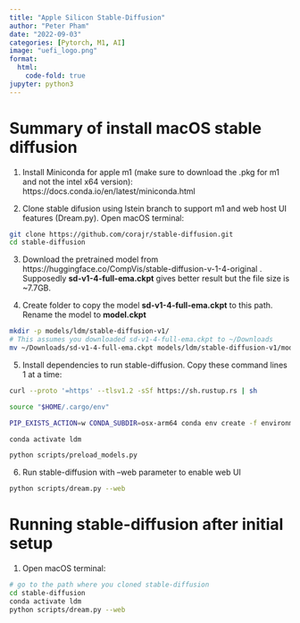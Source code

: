 ```yaml
---
title: "Apple Silicon Stable-Diffusion"
author: "Peter Pham"
date: "2022-09-03"
categories: [Pytorch, M1, AI]
image: "uefi_logo.png"
format:
  html:
    code-fold: true
jupyter: python3
---
```


# Summary of install macOS stable diffusion

1. Install Miniconda for apple m1 (make sure to download the .pkg for m1 and not the intel x64 version):
https://docs.conda.io/en/latest/miniconda.html

2. Clone stable difusion using lstein branch to support m1 and web host UI features (Dream.py). Open macOS terminal:
```bash
git clone https://github.com/corajr/stable-diffusion.git
cd stable-diffusion
```

3. Download the pretrained model from https://huggingface.co/CompVis/stable-diffusion-v-1-4-original . Supposedly **sd-v1-4-full-ema.ckpt** gives better result but the file size is ~7.7GB.

4. Create folder to copy the model **sd-v1-4-full-ema.ckpt** to this path. Rename the model to **model.ckpt**
```bash
mkdir -p models/ldm/stable-diffusion-v1/
# This assumes you downloaded sd-v1-4-full-ema.ckpt to ~/Downloads
mv ~/Downloads/sd-v1-4-full-ema.ckpt models/ldm/stable-diffusion-v1/model.ckpt
```

5. Install dependencies to run stable-diffusion. Copy these command lines 1 at a time:
```bash
curl --proto '=https' --tlsv1.2 -sSf https://sh.rustup.rs | sh

source "$HOME/.cargo/env"

PIP_EXISTS_ACTION=w CONDA_SUBDIR=osx-arm64 conda env create -f environment-mac.yaml

conda activate ldm

python scripts/preload_models.py
```

6. Run stable-diffusion with --web parameter to enable web UI

```bash
python scripts/dream.py --web
```

# Running stable-diffusion after initial setup

1. Open macOS terminal:
```bash
# go to the path where you cloned stable-diffusion
cd stable-diffusion
conda activate ldm
python scripts/dream.py --web
``` 